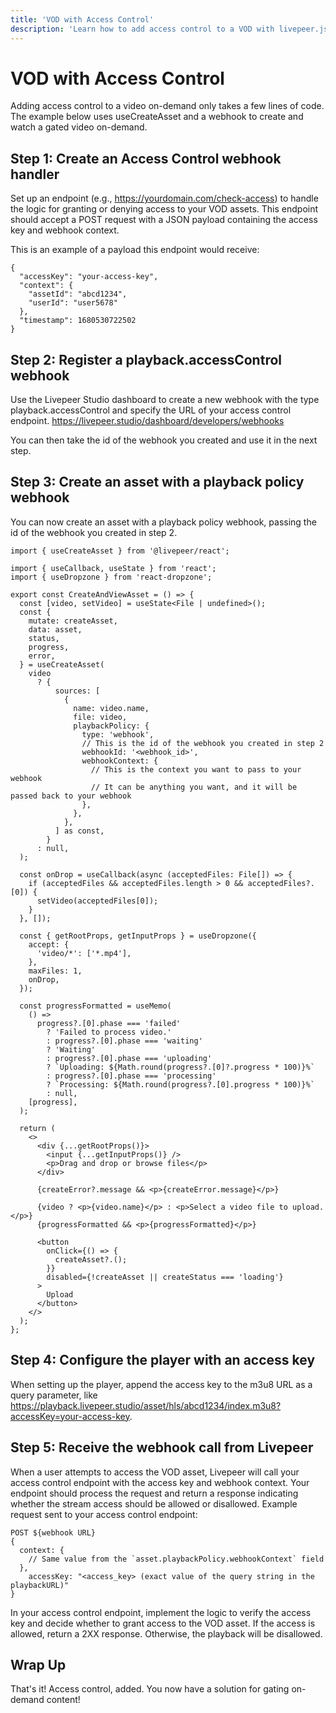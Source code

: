 ```yaml
---
title: 'VOD with Access Control'
description: 'Learn how to add access control to a VOD with livepeer.js'
---
```



# VOD with Access Control

Adding access control to a video on-demand only takes a few lines of code. The example below uses useCreateAsset and a webhook to create and watch a gated video on-demand.

## Step 1: Create an Access Control webhook handler

Set up an endpoint (e.g., https://yourdomain.com/check-access) to handle the logic for granting or denying access to your VOD assets. This endpoint should accept a POST request with a JSON payload containing the access key and webhook context.

This is an example of a payload this endpoint would receive:

```tsx
{
  "accessKey": "your-access-key",
  "context": {
    "assetId": "abcd1234",
    "userId": "user5678"
  },
  "timestamp": 1680530722502
}
```

## Step 2: Register a playback.accessControl webhook

Use the Livepeer Studio dashboard to create a new webhook with the type playback.accessControl and specify the URL of your access control endpoint.
https://livepeer.studio/dashboard/developers/webhooks

You can then take the id of the webhook you created and use it in the next step.

## Step 3: Create an asset with a playback policy webhook

You can now create an asset with a playback policy webhook, passing the id of the webhook you created in step 2.

```tsx
import { useCreateAsset } from '@livepeer/react';

import { useCallback, useState } from 'react';
import { useDropzone } from 'react-dropzone';

export const CreateAndViewAsset = () => {
  const [video, setVideo] = useState<File | undefined>();
  const {
    mutate: createAsset,
    data: asset,
    status,
    progress,
    error,
  } = useCreateAsset(
    video
      ? {
          sources: [
            {
              name: video.name,
              file: video,
              playbackPolicy: {
                type: 'webhook',
                // This is the id of the webhook you created in step 2
                webhookId: '<webhook_id>',
                webhookContext: {
                  // This is the context you want to pass to your webhook
                  // It can be anything you want, and it will be passed back to your webhook
                },
              },
            },
          ] as const,
        }
      : null,
  );

  const onDrop = useCallback(async (acceptedFiles: File[]) => {
    if (acceptedFiles && acceptedFiles.length > 0 && acceptedFiles?.[0]) {
      setVideo(acceptedFiles[0]);
    }
  }, []);

  const { getRootProps, getInputProps } = useDropzone({
    accept: {
      'video/*': ['*.mp4'],
    },
    maxFiles: 1,
    onDrop,
  });

  const progressFormatted = useMemo(
    () =>
      progress?.[0].phase === 'failed'
        ? 'Failed to process video.'
        : progress?.[0].phase === 'waiting'
        ? 'Waiting'
        : progress?.[0].phase === 'uploading'
        ? `Uploading: ${Math.round(progress?.[0]?.progress * 100)}%`
        : progress?.[0].phase === 'processing'
        ? `Processing: ${Math.round(progress?.[0].progress * 100)}%`
        : null,
    [progress],
  );

  return (
    <>
      <div {...getRootProps()}>
        <input {...getInputProps()} />
        <p>Drag and drop or browse files</p>
      </div>

      {createError?.message && <p>{createError.message}</p>}

      {video ? <p>{video.name}</p> : <p>Select a video file to upload.</p>}
      {progressFormatted && <p>{progressFormatted}</p>}

      <button
        onClick={() => {
          createAsset?.();
        }}
        disabled={!createAsset || createStatus === 'loading'}
      >
        Upload
      </button>
    </>
  );
};
```

## Step 4: Configure the player with an access key

When setting up the player, append the access key to the m3u8 URL as a query parameter, like https://playback.livepeer.studio/asset/hls/abcd1234/index.m3u8?accessKey=your-access-key.

## Step 5: Receive the webhook call from Livepeer

When a user attempts to access the VOD asset, Livepeer will call your access control endpoint with the access key and webhook context. Your endpoint should process the request and return a response indicating whether the stream access should be allowed or disallowed.
Example request sent to your access control endpoint:

```
POST ${webhook URL}
{
  context: {
    // Same value from the `asset.playbackPolicy.webhookContext` field
  },
	accessKey: "<access_key> (exact value of the query string in the playbackURL)"
}
```

In your access control endpoint, implement the logic to verify the access key and decide whether to grant access to the VOD asset. If the access is allowed, return a 2XX response. Otherwise, the playback will be disallowed.

## Wrap Up

That's it! Access control, added. You now have a solution for gating on-demand content!
